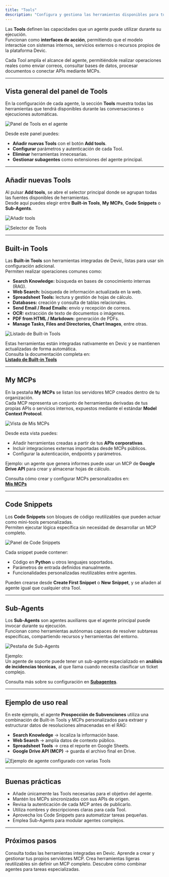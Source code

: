 ```yaml
---
title: "Tools"
description: "Configura y gestiona las herramientas disponibles para tus agentes en Devic: Built-in Tools, Mis MCPs, Code Snippets y Sub-Agents."
---
```


Las **Tools** definen las capacidades que un agente puede utilizar durante su ejecución.\
Funcionan como **interfaces de acción**, permitiendo que el modelo interactúe con sistemas internos, servicios externos o recursos propios de la plataforma Devic.

Cada Tool amplía el alcance del agente, permitiéndole realizar operaciones reales como enviar correos, consultar bases de datos, procesar documentos o conectar APIs mediante MCPs.

---

## Vista general del panel de Tools

En la configuración de cada agente, la sección **Tools** muestra todas las herramientas que tendrá disponibles durante las conversaciones o ejecuciones automáticas.

![Panel de Tools en el agente](7be02a3f-d108-4ab3-9651-49a90c4e3b82.png)

Desde este panel puedes:

- **Añadir nuevas Tools** con el botón **Add tools**.
- **Configurar** parámetros y autenticación de cada Tool.
- **Eliminar** herramientas innecesarias.
- **Gestionar subagentes** como extensiones del agente principal.

---

## Añadir nuevas Tools

Al pulsar **Add tools**, se abre el selector principal donde se agrupan todas las fuentes disponibles de herramientas.\
Desde aquí puedes elegir entre **Built-in Tools**, **My MCPs**, **Code Snippets** o **Sub-Agents**.

![Añadir tools](/add-tools-agent.png)

![Selector de Tools](/tools-selector-agent.png)

---

## Built-in Tools

Las **Built-in Tools** son herramientas integradas de Devic, listas para usar sin configuración adicional.\
Permiten realizar operaciones comunes como:

- **Search Knowledge:** búsqueda en bases de conocimiento internas (RAG).
- **Web Search:** búsqueda de información actualizada en la web.
- **Spreadsheet Tools:** lectura y gestión de hojas de cálculo.
- **Databases:** creación y consulta de tablas relacionales.
- **Send Email / Read Emails:** envío y recepción de correos.
- **OCR:** extracción de texto de documentos o imágenes.
- **PDF from HTML / Markdown:** generación de PDFs.
- **Manage Tasks, Files and Directories, Chart Images**, entre otras.

![Listado de Built-in Tools](/built-in-tools\(1\).png)

Estas herramientas están integradas nativamente en Devic y se mantienen actualizadas de forma automática.\
Consulta la documentación completa en:\
[**Listado de Built-in Tools**](../mcps/built-in-tools/tools-list)

---

## My MCPs

En la pestaña **My MCPs** se listan los servidores MCP creados dentro de tu organización.\
Cada MCP representa un conjunto de herramientas derivadas de tus propias APIs o servicios internos, expuestos mediante el estándar **Model Context Protocol**.

![Vista de Mis MCPs](/my-mcps-agent.png)

Desde esta vista puedes:

- Añadir herramientas creadas a partir de tus **APIs corporativas**.
- Incluir integraciones externas importadas desde MCPs públicos.
- Configurar la autenticación, endpoints y parámetros.

Ejemplo: un agente que genera informes puede usar un MCP de **Google Drive API** para crear y almacenar hojas de cálculo.

Consulta cómo crear y configurar MCPs personalizados en:\
[**Mis MCPs**](../mcps/my-mcps/what-it-is)

---

## Code Snippets

Los **Code Snippets** son bloques de código reutilizables que pueden actuar como mini-tools personalizadas.\
Permiten ejecutar lógica específica sin necesidad de desarrollar un MCP completo.

![Panel de Code Snippets](/code-snippets-agent.png)

Cada snippet puede contener:

- Código en **Python** u otros lenguajes soportados.
- Parámetros de entrada definidos manualmente.
- Funcionalidades personalizadas reutilizables entre agentes.

Pueden crearse desde **Create First Snippet** o **New Snippet**, y se añaden al agente igual que cualquier otra Tool.

---

## Sub-Agents

Los **Sub-Agents** son agentes auxiliares que el agente principal puede invocar durante su ejecución.\
Funcionan como herramientas autónomas capaces de resolver subtareas específicas, compartiendo recursos y herramientas del entorno.

![Pestaña de Sub-Agents](/sub-agents.png)

Ejemplo:\
Un agente de soporte puede tener un sub-agente especializado en **análisis de incidencias técnicas**, al que llama cuando necesita clasificar un ticket complejo.

Consulta más sobre su configuración en [**Subagentes**](./subagentes).

---

## Ejemplo de uso real

En este ejemplo, el agente **Prospección de Subvenciones** utiliza una combinación de Built-in Tools y MCPs personalizados para extraer y estructurar datos de resoluciones almacenadas en el RAG:

- **Search Knowledge** → localiza la información base.
- **Web Search** → amplía datos de contexto público.
- **Spreadsheet Tools** → crea el reporte en Google Sheets.
- **Google Drive API (MCP)** → guarda el archivo final en Drive.

![Ejemplo de agente configurado con varias Tools](/agent-example.png)

---

## Buenas prácticas

- Añade únicamente las Tools necesarias para el objetivo del agente.
- Mantén los MCPs sincronizados con sus APIs de origen.
- Revisa la autenticación de cada MCP antes de publicarlo.
- Utiliza nombres y descripciones claras para cada Tool.
- Aprovecha los Code Snippets para automatizar tareas pequeñas.
- Emplea Sub-Agents para modular agentes complejos.

---

## Próximos pasos

<CardGroup cols={2}>
  <Card title="Built-in Tools" icon="cog" href="../mcps/built-in-tools">
    Consulta todas las herramientas integradas en Devic.
  </Card>
  <Card title="Mis MCPs" icon="wrench" href="../mcps/my-mcps/what-it-is">
    Aprende a crear y gestionar tus propios servidores MCP.
  </Card>
  <Card title="Code Snippets" icon="code" href="../mcps/my-mcps/tools-menu">
    Crea herramientas ligeras reutilizables sin definir un MCP completo.
  </Card>
  <Card title="Subagentes" icon="users" href="./subagentes">
    Descubre cómo combinar agentes para tareas especializadas.
  </Card>
</CardGroup>